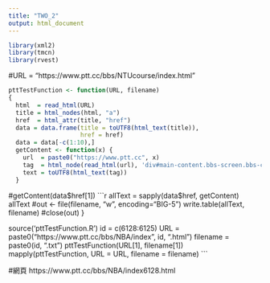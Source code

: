```yaml
---
title: "TWO_2"
output: html_document
---
```


```r

library(xml2)
library(tmcn)
library(rvest)
```
 #URL   = "https://www.ptt.cc/bbs/NTUcourse/index.html"
```r
pttTestFunction <- function(URL, filename)
{
  html  = read_html(URL)
  title = html_nodes(html, "a")
  href  = html_attr(title, "href")
  data = data.frame(title = toUTF8(html_text(title)),
                    href = href)
  data = data[-c(1:10),]
  getContent <- function(x) {
    url  = paste0("https://www.ptt.cc", x)
    tag  = html_node(read_html(url), 'div#main-content.bbs-screen.bbs-content')
    text = toUTF8(html_text(tag))
  }
```
  
  #getContent(data$href[1])
```r
  allText = sapply(data$href, getContent)
  allText
  #out <- file(filename, "w", encoding="BIG-5") 
  write.table(allText, filename) 
  #close(out) 
}


source('pttTestFunction.R')
id = c(6128:6125)
URL = paste0("https://www.ptt.cc/bbs/NBA/index", id, ".html")
filename = paste0(id, ".txt")
pttTestFunction(URL[1], filename[1])
mapply(pttTestFunction, 
       URL = URL, filename = filename)
```

#網頁 https://www.ptt.cc/bbs/NBA/index6128.html











